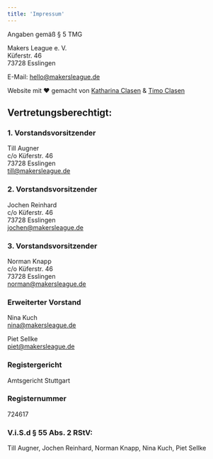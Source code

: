 ```yaml
---
title: 'Impressum'
---
```


Angaben gemäß § 5 TMG

Makers League e. V.  
Küferstr. 46  
73728 Esslingen

E-Mail: hello@makersleague.de

Website mit ❤️ gemacht von [Katharina Clasen](https://katharinaclasen.de) & [Timo Clasen](https://timoclasen.de)

## Vertretungsberechtigt:

### 1. Vorstandsvorsitzender

Till Augner  
c/o Küferstr. 46  
73728 Esslingen  
till@makersleague.de

### 2. Vorstandsvorsitzender

Jochen Reinhard  
c/o Küferstr. 46  
73728 Esslingen  
jochen@makersleague.de  

### 3. Vorstandsvorsitzender

Norman Knapp  
c/o Küferstr. 46  
73728 Esslingen  
norman@makersleague.de  

### Erweiterter Vorstand

Nina Kuch  
nina@makersleague.de  

Piet Sellke  
piet@makersleague.de  

### Registergericht

Amtsgericht Stuttgart

### Registernummer

724617

### V.i.S.d § 55 Abs. 2 RStV:

Till Augner, Jochen Reinhard, Norman Knapp, Nina Kuch, Piet Sellke
